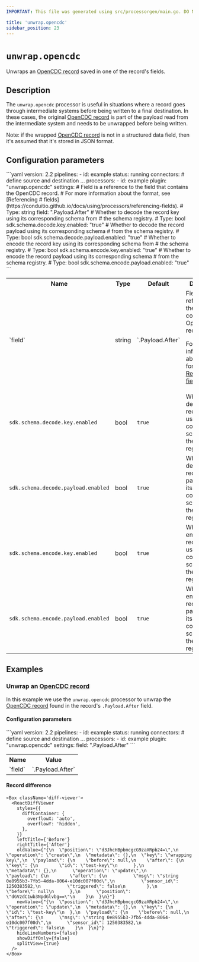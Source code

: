 ```yaml
---
IMPORTANT: This file was generated using src/processorgen/main.go. DO NOT EDIT.

title: 'unwrap.opencdc'
sidebar_position: 23
---
```



# `unwrap.opencdc`

Unwraps an [OpenCDC record](https://conduitio.github.io/docs/using/opencdc-record) saved in one of the record's fields.

## Description

The `unwrap.opencdc` processor is useful in situations where a record goes through intermediate
systems before being written to a final destination. In these cases, the original [OpenCDC record](https://conduitio.github.io/docs/using/opencdc-record) is part of the payload
read from the intermediate system and needs to be unwrapped before being written.

Note: if the wrapped [OpenCDC record](https://conduitio.github.io/docs/using/opencdc-record) is not in a structured data field, then it's assumed that it's stored in JSON format.

## Configuration parameters

<Tabs groupId="config-params">
  <TabItem value="yaml" label="YAML">
```yaml
version: 2.2
pipelines:
  - id: example
    status: running
    connectors:
      # define source and destination ...
    processors:
      - id: example
        plugin: "unwrap.opencdc"
        settings:
          # Field is a reference to the field that contains the OpenCDC record.
          # For more information about the format, see [Referencing
          # fields](https://conduitio.github.io/docs/using/processors/referencing-fields).
          # Type: string
          field: ".Payload.After"
          # Whether to decode the record key using its corresponding schema from
          # the schema registry.
          # Type: bool
          sdk.schema.decode.key.enabled: "true"
          # Whether to decode the record payload using its corresponding schema
          # from the schema registry.
          # Type: bool
          sdk.schema.decode.payload.enabled: "true"
          # Whether to encode the record key using its corresponding schema from
          # the schema registry.
          # Type: bool
          sdk.schema.encode.key.enabled: "true"
          # Whether to encode the record payload using its corresponding schema
          # from the schema registry.
          # Type: bool
          sdk.schema.encode.payload.enabled: "true"
```
  </TabItem>
  <TabItem value="table" label="Table">
  <table class="no-margin-table">
      <tr>
        <th>Name</th>
        <th>Type</th>
        <th>Default</th>
        <th>Description</th>
      </tr>
      <tr>
        <td>`field`</td>
        <td>string</td>
        <td>`.Payload.After`</td>
        <td>
  Field is a reference to the field that contains the OpenCDC record.

For more information about the format, see [Referencing fields](https://conduitio.github.io/docs/using/processors/referencing-fields).
        </td>
      </tr>
      <tr>
        <td>`sdk.schema.decode.key.enabled`</td>
        <td>bool</td>
        <td>`true`</td>
        <td>
  Whether to decode the record key using its corresponding schema from the schema registry.
        </td>
      </tr>
      <tr>
        <td>`sdk.schema.decode.payload.enabled`</td>
        <td>bool</td>
        <td>`true`</td>
        <td>
  Whether to decode the record payload using its corresponding schema from the schema registry.
        </td>
      </tr>
      <tr>
        <td>`sdk.schema.encode.key.enabled`</td>
        <td>bool</td>
        <td>`true`</td>
        <td>
  Whether to encode the record key using its corresponding schema from the schema registry.
        </td>
      </tr>
      <tr>
        <td>`sdk.schema.encode.payload.enabled`</td>
        <td>bool</td>
        <td>`true`</td>
        <td>
  Whether to encode the record payload using its corresponding schema from the schema registry.
        </td>
      </tr>
    </table>
  </TabItem>
</Tabs>

## Examples

### Unwrap an [OpenCDC record](https://conduitio.github.io/docs/using/opencdc-record)

In this example we use the `unwrap.opencdc` processor to unwrap the [OpenCDC record](https://conduitio.github.io/docs/using/opencdc-record) found in the record's `.Payload.After` field.

#### Configuration parameters

<Tabs groupId="config-params">
  <TabItem value="yaml" label="YAML">
```yaml
version: 2.2
pipelines:
  - id: example
    status: running
    connectors:
      # define source and destination ...
    processors:
      - id: example
        plugin: "unwrap.opencdc"
        settings:
          field: ".Payload.After"
```
  </TabItem>
  <TabItem value="table" label="Table">
  <table class="no-margin-table">
      <tr>
        <th>Name</th>
        <th>Value</th>
      </tr>
      <tr>
        <td>`field`</td>
        <td>`.Payload.After`</td>
      </tr>
    </table>
  </TabItem>
</Tabs>

#### Record difference

```mdx-code-block
<Box className='diff-viewer'>
  <ReactDiffViewer
    styles={{
      diffContainer: {
        overflowX: 'auto',
        overflowY: 'hidden',
      },
    }}
    leftTitle={'Before'}
    rightTitle={'After'}
    oldValue={"{\n  \"position\": \"d3JhcHBpbmcgcG9zaXRpb24=\",\n  \"operation\": \"create\",\n  \"metadata\": {},\n  \"key\": \"wrapping key\",\n  \"payload\": {\n    \"before\": null,\n    \"after\": {\n      \"key\": {\n        \"id\": \"test-key\"\n      },\n      \"metadata\": {},\n      \"operation\": \"update\",\n      \"payload\": {\n        \"after\": {\n          \"msg\": \"string 0e8955b3-7fb5-4dda-8064-e10dc007f00d\",\n          \"sensor_id\": 1250383582,\n          \"triggered\": false\n        },\n        \"before\": null\n      },\n      \"position\": \"dGVzdC1wb3NpdGlvbg==\"\n    }\n  }\n}"}
    newValue={"{\n  \"position\": \"d3JhcHBpbmcgcG9zaXRpb24=\",\n  \"operation\": \"update\",\n  \"metadata\": {},\n  \"key\": {\n    \"id\": \"test-key\"\n  },\n  \"payload\": {\n    \"before\": null,\n    \"after\": {\n      \"msg\": \"string 0e8955b3-7fb5-4dda-8064-e10dc007f00d\",\n      \"sensor_id\": 1250383582,\n      \"triggered\": false\n    }\n  }\n}"}
    hideLineNumbers={false}
    showDiffOnly={false}
    splitView={true}
  />
</Box>
```


